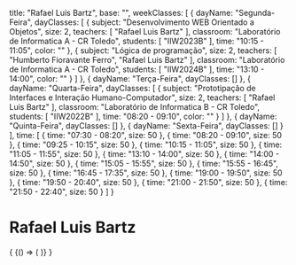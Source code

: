   title: "Rafael Luis Bartz",
  base: "",
  weekClasses: [
    {
      dayName: "Segunda-Feira",
      dayClasses: [
        {
          subject: "Desenvolvimento WEB Orientado a Objetos",
          size: 2,
          teachers: [
            "Rafael Luis Bartz"
          ],
          classroom: "Laboratório de Informatica A - CR Toledo",
          students: [
            "IIW2023B"
          ],
          time: "10:15 - 11:05",
          color: ""
        },
        {
          subject: "Lógica de programação",
          size: 2,
          teachers: [
            "Humberto Fioravante Ferro",
            "Rafael Luis Bartz"
          ],
          classroom: "Laboratório de Informatica A - CR Toledo",
          students: [
            "IIW2024B"
          ],
          time: "13:10 - 14:00",
          color: ""
        }
      ]
    },
    {
      dayName: "Terça-Feira",
      dayClasses: []
    },
    {
      dayName: "Quarta-Feira",
      dayClasses: [
        {
          subject: "Prototipação de Interfaces e Interação Humano-Computador",
          size: 2,
          teachers: [
            "Rafael Luis Bartz"
          ],
          classroom: "Laboratório de Informatica B - CR Toledo",
          students: [
            "IIW2022B"
          ],
          time: "08:20 - 09:10",
          color: ""
        }
      ]
    },
    {
      dayName: "Quinta-Feira",
      dayClasses: []
    },
    {
      dayName: "Sexta-Feira",
      dayClasses: []
    }
  ],
  time: [
    {
      time: "07:30 - 08:20",
      size: 50
    },
    {
      time: "08:20 - 09:10",
      size: 50
    },
    {
      time: "09:25 - 10:15",
      size: 50
    },
    {
      time: "10:15 - 11:05",
      size: 50
    },
    {
      time: "11:05 - 11:55",
      size: 50
    },
    {
      time: "13:10 - 14:00",
      size: 50
    },
    {
      time: "14:00 - 14:50",
      size: 50
    },
    {
      time: "15:05 - 15:55",
      size: 50
    },
    {
      time: "15:55 - 16:45",
      size: 50
    },
    {
      time: "16:45 - 17:35",
      size: 50
    },
    {
      time: "19:00 - 19:50",
      size: 50
    },
    {
      time: "19:50 - 20:40",
      size: 50
    },
    {
      time: "21:00 - 21:50",
      size: 50
    },
    {
      time: "21:50 - 22:40",
      size: 50
    }
  ]
}

# Rafael Luis Bartz

<div>
  {
    <BrowserOnly>
      {() => (
        <Grid
          title={data.title}
          weekClasses={data.weekClasses}
          time={data.time}
        />
      )}
    </BrowserOnly>
  }
</div>
